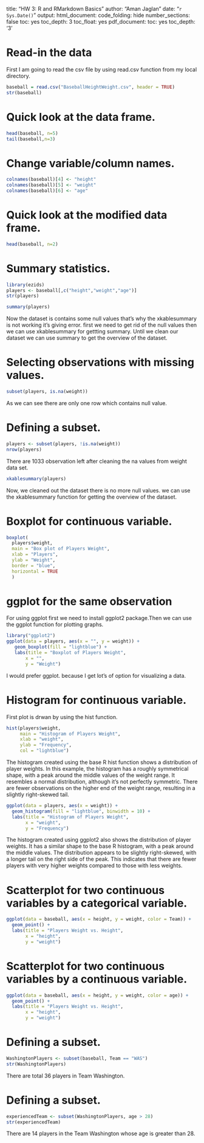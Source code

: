 title: "HW 3: R and RMarkdown Basics"
author: "Aman Jaglan"
date: "`r Sys.Date()`"
output:
  html_document:
    code_folding: hide
    number_sections: false
    toc: yes
    toc_depth: 3
    toc_float: yes
  pdf_document:
    toc: yes
    toc_depth: '3'
    

# Read-in the data
First I am going to read the csv file by using read.csv function from my local directory.

```r
baseball = read.csv("BaseballHeightWeight.csv", header = TRUE)
str(baseball)
```
# Quick look at the data frame.

```r
head(baseball, n=5)
tail(baseball,n=3)
```
# Change variable/column names.

```r
colnames(baseball)[4] <- "height"
colnames(baseball)[5] <- "weight"
colnames(baseball)[6] <- "age"
```

# Quick look at the modified data frame.

```r
head(baseball, n=2)
```

# Summary statistics.

```r
library(ezids)
players <- baseball[,c("height","weight","age")]
str(players)
```
```r
summary(players)
```
Now the dataset is contains some null values that's why the xkablesummary is not working it's giving error. first we need to get rid of the null values then we can use xkablesummary for gettting summary.
Until we clean our dataset we can use summary to get the overview of the dataset.

# Selecting observations with missing values.
```r
subset(players, is.na(weight))

```
As we can see there are only one row which contains null value.

# Defining a subset.
```r
players <- subset(players, !is.na(weight))
nrow(players)
```
There are 1033 observation left after cleaning the na values from weight data set.

```r
xkablesummary(players)
```

Now, we cleaned out the dataset there is no more null values. we can use the xkablesummary function for getting the overview of the dataset.

# Boxplot for continuous variable.

```r
boxplot(
  players$weight,
  main = "Box plot of Players Weight",
  xlab = "Players",
  ylab = "Weight",
  border = "blue",
  horizontal = TRUE
  )
```

# ggplot for the same observation
For using ggplot first we need to install ggplot2 package.Then we can use the ggplot function for plotting graphs.
```r
library("ggplot2")
ggplot(data = players, aes(x = "", y = weight)) +
   geom_boxplot(fill = "lightblue") +
   labs(title = "Boxplot of Players Weight",
       x = "",
       y = "Weight")
```

I would prefer ggplot. because I get lot's of option for visualizing a data.

# Histogram for continuous variable.
First plot is drwan by using the hist function.
```r
hist(players$weight, 
     main = "Histogram of Players Weight",
     xlab = "weight",
     ylab = "Frequency",
     col = "lightblue")
```

The histogram created using the base R hist function shows a distribution of player weights. In this example, the histogram has a roughly symmetrical shape, with a peak around the middle values of the weight range. It resembles a normal distribution, although it's not perfectly symmetric. There are fewer observations on the higher end of the weight range, resulting in a slightly right-skewed tail.


```r
ggplot(data = players, aes(x = weight)) +
  geom_histogram(fill = "lightblue", binwidth = 10) +
  labs(title = "Histogram of Players Weight",
       x = "weight",
       y = "Frequency")
```

The histogram created using ggplot2 also shows the distribution of player weights. It has a similar shape to the base R histogram, with a peak around the middle values. The distribution appears to be slightly right-skewed, with a longer tail on the right side of the peak. This indicates that there are fewer players with very higher weights compared to those with less weights.


# Scatterplot for two continuous variables by a categorical variable.

```r
ggplot(data = baseball, aes(x = height, y = weight, color = Team)) +
  geom_point() +
  labs(title = "Players Weight vs. Height",
       x = "height",
       y = "weight")
```

# Scatterplot for two continuous variables by a continuous variable.
```r
ggplot(data = baseball, aes(x = height, y = weight, color = age)) +
  geom_point() +
  labs(title = "Players Weight vs. Height",
       x = "height",
       y = "weight")
```

# Defining a subset.
```r
WashingtonPlayers <- subset(baseball, Team == "WAS")
str(WashingtonPlayers)
```
There are total 36 players in Team Washington.

# Defining a subset.
```r
experiencedTeam <- subset(WashingtonPlayers, age > 28)
str(experiencedTeam)
```
There are 14 players in the Team Washington whose age is greater than 28.





